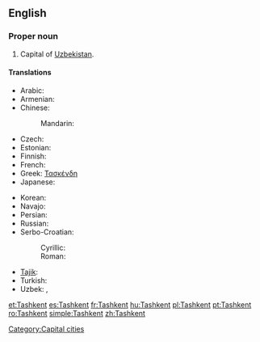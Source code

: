 {{wikipedia}}
==English==

===Proper noun===
{{en-proper noun}}

# Capital of [[Uzbekistan]].

====Translations====
{{trans-top|capital of Uzbekistan}}
* Arabic: {{t|ar|طشقند|m|tr=Tashqand}}
* Armenian: {{t-|hy|Տաշքենդ|tr=Tašk’end}}
* Chinese:
*: Mandarin: {{t|cmn|塔什干|tr=Tǎshígān|sc=Hani}}
* Czech: {{t-|cs|Taškent|m}}
* Estonian: {{t-|et|Toshkent}}
* Finnish: {{t+|fi|Taškent}}
* French: {{t+|fr|Tachkent}}
* Greek: [[Τασκένδη]]
* Japanese: {{t|ja|タシケント|tr=Tashikento}}
{{trans-mid}}
* Korean: {{t+|ko|타슈켄트|tr=Tasyukenteu|sc=Hang}}
* Navajo: {{tø|nv|Tʼashkʼen}}
* Persian: {{t-|fa|تاشکند|tr=Tâškand|xs=Persian}}
* Russian: {{t+|ru|Ташкент|m|tr=Tašként}}
* Serbo-Croatian:
*: Cyrillic: {{tø|sh|Ташкент|m|sc=Cyrl|xs=Serbo-Croatian}}
*: Roman: {{tø|sh|Taškent|m|xs=Serbo-Croatian}}
* [[Tajik]]: {{t-|tg|Тошканд|sc=Cyrl|xs=Tajik}}
* Turkish: {{t|tr|Taşkent}}
* Uzbek: {{t-|uz|Toshkent|xs=Uzbek}},  {{t|uz|Тошкент|sc=Cyrl|xs=Uzbek}}
{{trans-bottom}}

[[Category:Capital cities]]

[[et:Tashkent]]
[[es:Tashkent]]
[[fr:Tashkent]]
[[hu:Tashkent]]
[[pl:Tashkent]]
[[pt:Tashkent]]
[[ro:Tashkent]]
[[simple:Tashkent]]
[[zh:Tashkent]]